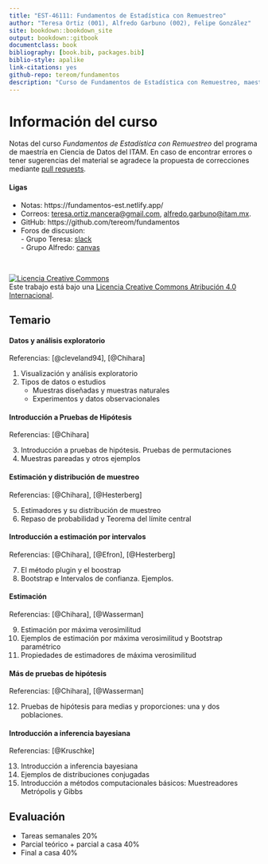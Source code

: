 ```yaml
--- 
title: "EST-46111: Fundamentos de Estadística con Remuestreo"
author: "Teresa Ortiz (001), Alfredo Garbuno (002), Felipe González"
site: bookdown::bookdown_site
output: bookdown::gitbook
documentclass: book
bibliography: [book.bib, packages.bib]
biblio-style: apalike
link-citations: yes
github-repo: tereom/fundamentos
description: "Curso de Fundamentos de Estadística con Remuestreo, maestría en Ciencia de Datos, ITAM, Otoño 2020."
---
```


# Información del curso {-}  

Notas del curso *Fundamentos de Estadística con Remuestreo* del programa de 
maestría en Ciencia de Datos del ITAM. En caso de encontrar 
errores o tener sugerencias del material se agradece la propuesta de 
correcciones mediante [pull requests](https://github.com/tereom/fundamentos).


#### Ligas {-}

- Notas: https://fundamentos-est.netlify.app/  
- Correos: <teresa.ortiz.mancera@gmail.com>, <alfredo.garbuno@itam.mx>.  
- GitHub: https://github.com/tereom/fundamentos  
- Foros de discusion:  
        - Grupo Teresa:  [slack](fundamentos-est.slack.com)  
        - Grupo Alfredo: [canvas](https://itam.instructure.com/)

</br>

<a rel="license" href="http://creativecommons.org/licenses/by/4.0/"><img alt="Licencia Creative Commons" style="border-width:0" src="https://i.creativecommons.org/l/by/4.0/88x31.png" /></a><br />Este trabajo está bajo una <a rel="license" href="http://creativecommons.org/licenses/by/4.0/">Licencia Creative Commons Atribución 4.0 Internacional</a>.

## Temario {-}  

#### Datos y análisis exploratorio {-}

Referencias: [@cleveland94], [@Chihara]

1. Visualización y análisis exploratorio
2. Tipos de datos o estudios
    - Muestras diseñadas y muestras naturales
    - Experimentos y datos observacionales

#### Introducción a Pruebas de Hipótesis {-} 

Referencias: [@Chihara]

3. Introducción a pruebas de hipótesis. Pruebas de permutaciones
4. Muestras pareadas y otros ejemplos

#### Estimación y distribución de muestreo {-}

Referencias: [@Chihara], [@Hesterberg]

5. Estimadores y su distribución de muestreo
6. Repaso de probabilidad y Teorema del límite central

#### Introducción a estimación por intervalos {-}

Referencias: [@Chihara], [@Efron], [@Hesterberg] 

7. El método plugin y el boostrap
8. Bootstrap e Intervalos de confianza. Ejemplos. 

#### Estimación {-}

Referencias: [@Chihara], [@Wasserman] 

9. Estimación por máxima verosimilitud
10. Ejemplos de estimación por máxima verosimilitud y Bootstrap paramétrico
11. Propiedades de estimadores de máxima verosimilitud

#### Más de pruebas de hipótesis {-}

Referencias: [@Chihara], [@Wasserman] 

12. Pruebas de hipótesis para medias y proporciones: una y dos poblaciones.

#### Introducción a inferencia bayesiana {-}

Referencias: [@Kruschke]

13. Introducción a inferencia bayesiana
14. Ejemplos de distribuciones conjugadas
15. Introducción a métodos computacionales básicos: Muestreadores Metrópolis y Gibbs

## Evaluación {-}

- Tareas semanales 20%
- Parcial teórico + parcial a casa 40%
- Final a casa 40%

